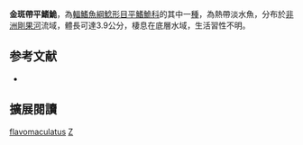 {{Speciesbox
| name = 金斑帶平鰭鮠
| image = 
| image_width = 250px
| status = DD
| status_system = IUCN3.1
| genus = Zaireichthys
| species = flavomaculatus
| authority = [[Pellegrin|Pellegrin]], 1926
| synonyms = *''Leptoglanis flavomaculatus'', Pellegrin, 1926
}}

'''金斑帶平鰭鮠'''，為[[輻鰭魚綱|輻鰭魚綱]][[鯰形目|鯰形目]][[平鰭鮠科|平鰭鮠科]]的其中一[[種|種]]，為熱帶淡水魚，分布於[[非洲|非洲]][[剛果河|剛果河]]流域，體長可達3.9公分，棲息在底層水域，生活習性不明。

==参考文献==
*{{FishBase_species|genus=Zaireichthys|species=flavomaculatus|year=2014|month=10}}

== 擴展閱讀 ==
{{refbegin}}
{{wikispecies-inline|Zaireichthys flavomaculatus|金斑帶平鰭鮠}}
{{refend}}
{{Taxonbar|from=Q3759642}}

[[Category:帶平鰭鮠屬|flavomaculatus]]
[[Category:1926年描述的魚類|Z]]


{{魚類小作品}}